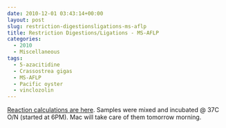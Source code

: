 ```yaml
---
date: 2010-12-01 03:43:14+00:00
layout: post
slug: restriction-digestionsligations-ms-aflp
title: Restriction Digestions/Ligations - MS-AFLP
categories:
  - 2010
  - Miscellaneous
tags:
  - 5-azacitidine
  - Crassostrea gigas
  - MS-AFLP
  - Pacific oyster
  - vinclozolin
---
```


[Reaction calculations are here](https://spreadsheets.google.com/ccc?key=0AmS_90rPaQMzdGl6aUswWWRvZ284R0c0cXlXcEFaZVE&hl=en&authkey=CKzfkYkB#gid=0). Samples were mixed and incubated @ 37C O/N (started at 6PM). Mac will take care of them tomorrow morning.
